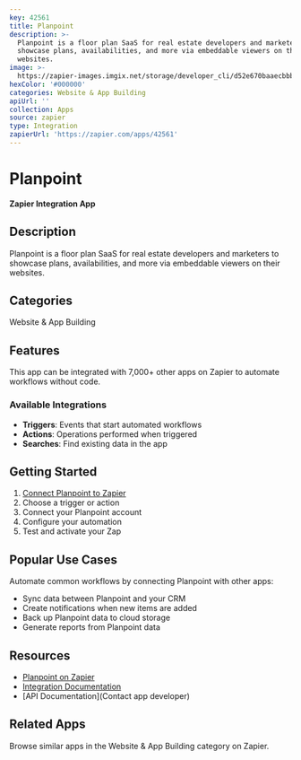 ```yaml
---
key: 42561
title: Planpoint
description: >-
  Planpoint is a floor plan SaaS for real estate developers and marketers to
  showcase plans, availabilities, and more via embeddable viewers on their
  websites.
image: >-
  https://zapier-images.imgix.net/storage/developer_cli/d52e670baaecbbb11af42a6c83d1b75c.png?auto=format%2Ccompress&ixlib=python-3.0.0&q=50
hexColor: '#000000'
categories: Website & App Building
apiUrl: ''
collection: Apps
source: zapier
type: Integration
zapierUrl: 'https://zapier.com/apps/42561'
---
```

# Planpoint

**Zapier Integration App**

## Description

Planpoint is a floor plan SaaS for real estate developers and marketers to showcase plans, availabilities, and more via embeddable viewers on their websites.

## Categories

Website & App Building

## Features

This app can be integrated with 7,000+ other apps on Zapier to automate workflows without code.

### Available Integrations

- **Triggers**: Events that start automated workflows
- **Actions**: Operations performed when triggered
- **Searches**: Find existing data in the app

## Getting Started

1. [Connect Planpoint to Zapier](https://zapier.com/apps/42561)
2. Choose a trigger or action
3. Connect your Planpoint account
4. Configure your automation
5. Test and activate your Zap

## Popular Use Cases

Automate common workflows by connecting Planpoint with other apps:

- Sync data between Planpoint and your CRM
- Create notifications when new items are added
- Back up Planpoint data to cloud storage
- Generate reports from Planpoint data

## Resources

- [Planpoint on Zapier](https://zapier.com/apps/42561)
- [Integration Documentation](https://zapier.com/apps/42561/integrations)
- [API Documentation](Contact app developer)

## Related Apps

Browse similar apps in the Website & App Building category on Zapier.
